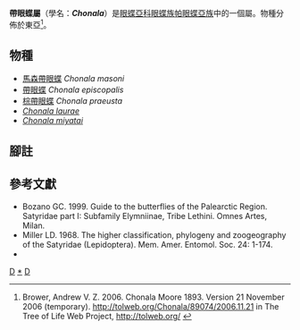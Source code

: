 {{NoteTA
|G1=Butterfly
}}
{{Automatic Taxobox
| taxon = Chonala
| authority = Moore, 1893
| image = ChonalaMasoni97 2a.jpg
| image_caption = [[馬森帶眼蝶|馬森帶眼蝶]]<br />''Chonala masoni''
| type_species = [[馬森帶眼蝶|馬森帶眼蝶]]<br />''Debis masoni''
| type_species_authority = Elwes, 1882
| subdivision_ranks = 物種
| subdivision = 共5種，詳見正文。
| synonyms = 
}}

'''帶眼蝶屬'''（學名：'''''Chonala'''''）是[[眼蝶亞科|眼蝶亞科]][[眼蝶族|眼蝶族]][[帕眼蝶亞族|帕眼蝶亞族]]中的一個屬。物種分佈於東亞<ref>Brower, Andrew V. Z. 2006. Chonala Moore 1893. Version 21 November 2006 (temporary). http://tolweb.org/Chonala/89074/2006.11.21 {{Wayback|url=http://tolweb.org/Chonala/89074/2006.11.21 |date=20191201004613 }} in The Tree of Life Web Project, http://tolweb.org/ {{Wayback|url=http://tolweb.org/ |date=20110515100516 }}</ref>。

== 物種 ==
* [[馬森帶眼蝶|馬森帶眼蝶]] ''Chonala masoni''
* [[帶眼蝶|帶眼蝶]] ''Chonala episcopalis''
* [[棕帶眼蝶|棕帶眼蝶]] ''Chonala praeusta''
* ''[[Chonala_laurae|Chonala laurae]]''
* ''[[Chonala_miyatai|Chonala miyatai]]''
<!--
== 圖集 ==
<gallery>
</gallery>
-->
== 腳註 ==
<references/>

== 參考文獻 ==
{{Commons category| Chonala}}
* Bozano GC. 1999. Guide to the butterflies of the Palearctic Region. Satyridae part I: Subfamily Elymniinae, Tribe Lethini. Omnes Artes, Milan.
* Miller LD. 1968. The higher classification, phylogeny and zoogeography of the Satyridae (Lepidoptera). Mem. Amer. Entomol. Soc. 24: 1-174.
* {{Cite book | author = 寿建新、周尧、李宇飞 | title = 《世界蝴蝶分類名錄》 | location = 中國 | publisher = 陝西科學技術出版社 | date = 2006年4月1日 | ISBN = 9787536936768 | language= zh-hans }}

{{眼蝶亞科}}

{{taxonbar}}
[[Category:_1893年描述的分类群|D]]
[[Category:帶眼蝶屬|*]]
[[Category:帕眼蝶亞族|D]]